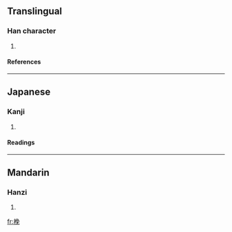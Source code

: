 ==Translingual==
===Han character===
{{Han char|rn=75|rad=木|as=07|sn=11|four=|canj=木弓日山 (DNAU), X木弓日山 (XDNAU)}}
# {{defn|Han|sort=木07}}
====References====
{{Han ref|kx=0529.100|dkj=14855|hdz=21218.030|uh=689A|ud=26778}}

----
==Japanese==
===Kanji===
{{ja-kanji|grade=|rs=木07}}
# {{defn|Japanese}} 
====Readings====
{{ja-readings|on=[[ばん]] (ban), [[まん]] (man)|kun=}}

----
==Mandarin==
===Hanzi===
{{cmn-hanzi|pin=[[wǎn]] (wan3)|wg=wan<sup>3</sup>}}
# {{defn|Mandarin}}

[[fr:梚]]